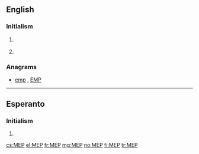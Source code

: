 {{also|mep|mép|мер|мөр}}
==English==

===Initialism===
{{en-initialism}}

# {{context|astronomy|US|lang=en}} {{initialism of|w:Mars Exploration Program|NASA's Mars Exploration Program|lang=en}}
# {{context|politics|EU|lang=en}} {{initialism of|[[member|Member]] of the [[European Parliament]]|lang=en}}

===Anagrams===
* [[emp#English|emp]] , [[EMP#English|EMP]]

----
==Esperanto==

===Initialism===
{{head|eo|initialism}}
# {{initialism of|lang=eo|malneta enlanda produkto||gross domestic product}}

[[cs:MEP]]
[[el:MEP]]
[[fr:MEP]]
[[mg:MEP]]
[[no:MEP]]
[[fi:MEP]]
[[tr:MEP]]